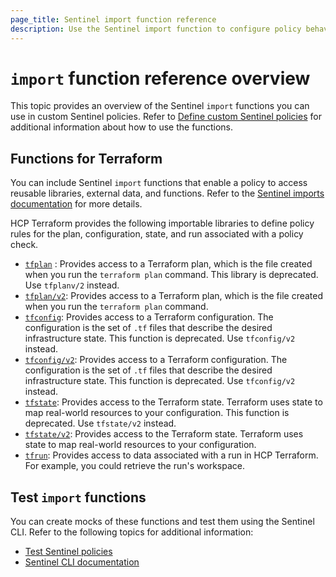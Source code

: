 ```yaml
---
page_title: Sentinel import function reference
description: Use the Sentinel import function to configure policy behaviors in custom Sentinel policies. 
---
```

# `import` function reference overview

This topic provides an overview of the Sentinel `import` functions you can use in custom Sentinel policies. Refer to [Define custom Sentinel policies](/terraform/cloud-docs/policy-enforcement/define-policies/custom-sentinel) for additional information about how to use the functions.

## Functions for Terraform
You can include Sentinel `import` functions that enable a policy to access reusable libraries, external data, and functions. Refer to the [Sentinel imports documentation](/sentinel/docs/language/imports) for more details.

HCP Terraform provides the following importable libraries to define policy rules for the plan, configuration, state, and run associated with a policy check.

- [`tfplan`](/terraform/cloud-docs/policy-enforcement/import-reference/tfplan) : Provides access to a Terraform plan, which is the file created when you run the `terraform plan` command. This library is deprecated. Use `tfplanv/2` instead.
- [`tfplan/v2`](/terraform/cloud-docs/policy-enforcement/import-reference/tfplan-v2): Provides access to a Terraform plan, which is the file created when you run the `terraform plan` command. 
- [`tfconfig`](/terraform/cloud-docs/policy-enforcement/import-reference/tfconfig): Provides access to a Terraform configuration. The configuration is the set of `.tf` files that describe the desired infrastructure state. This function is deprecated. Use `tfconfig/v2` instead.
- [`tfconfig/v2`](/terraform/cloud-docs/policy-enforcement/import-reference/tfconfig-v2): Provides access to a Terraform configuration. The configuration is the set of `.tf` files that describe the desired infrastructure state. This function is deprecated. Use `tfconfig/v2` instead.
- [`tfstate`](/terraform/cloud-docs/policy-enforcement/import-reference/tfstate): Provides access to the Terraform state. Terraform uses state to map real-world resources to your configuration. This function is deprecated. Use `tfstate/v2` instead.
- [`tfstate/v2`](/terraform/cloud-docs/policy-enforcement/import-reference/tfstate-v2): Provides access to the Terraform state. Terraform uses state to map real-world resources to your configuration. 
- [`tfrun`](/terraform/cloud-docs/policy-enforcement/import-reference/tfrun): Provides access to data associated with a run in HCP Terraform. For example, you could retrieve the run's workspace.

## Test `import` functions
You can create mocks of these functions and test them using the Sentinel CLI. Refer to the following topics for additional information:

- [Test Sentinel policies](/terraform/cloud-docs/policy-enforcement/test-sentinel)
- [Sentinel CLI documentation](/sentinel/docs/commands)